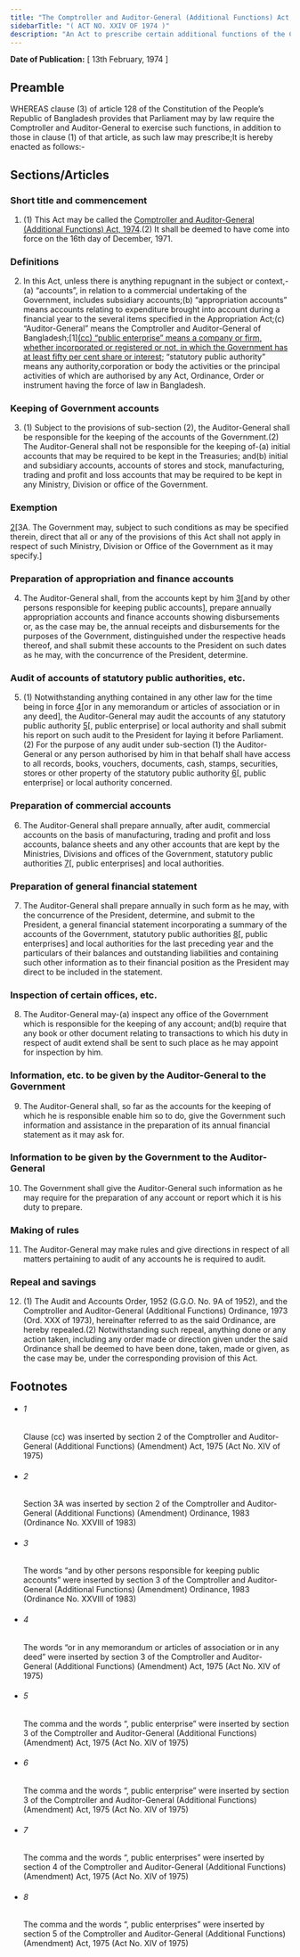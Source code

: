 ```yaml
---
title: "The Comptroller and Auditor-General (Additional Functions) Act, 1974"
sidebarTitle: "( ACT NO. XXIV OF 1974 )"
description: "An Act to prescribe certain additional functions of the Comptroller and Auditor-General."
---
```


**Date of Publication:** [ 13th February, 1974 ]

## Preamble

WHEREAS clause (3) of article 128 of the Constitution of the People’s Republic of Bangladesh provides that Parliament may by law require the Comptroller and Auditor-General to exercise such functions, in addition to those in clause (1) of that article, as such law may prescribe;It is hereby enacted as follows:-

## Sections/Articles

### Short title and commencement

1. (1) This Act may be called the [Comptroller and Auditor-General (Additional Functions) Act, 1974](/act-465.html "Comptroller and Auditor-General (Additional Functions) Act, 1974").(2) It shall be deemed to have come into force on the 16th day of December, 1971.

### Definitions

2. In this Act, unless there is anything repugnant in the subject or context,-(a) “accounts”, in relation to a commercial undertaking of the Government, includes subsidiary accounts;(b) “appropriation accounts” means accounts relating to expenditure brought into account during a financial year to the several items specified in the Appropriation Act;(c) “Auditor-General” means the Comptroller and Auditor-General of Bangladesh;[1][(cc) “public enterprise” means a company or firm, whether incorporated or registered or not, in which the Government has at least fifty per cent share or interest;](d) “statutory public authority” means any authority,corporation or body the activities or the principal activities of which are authorised by any Act, Ordinance, Order or instrument having the force of law in Bangladesh.

### Keeping of Government accounts

3. (1) Subject to the provisions of sub-section (2), the Auditor-General shall be responsible for the keeping of the accounts of the Government.(2) The Auditor-General shall not be responsible for the keeping of-(a) initial accounts that may be required to be kept in the Treasuries; and(b) initial and subsidiary accounts, accounts of stores and stock, manufacturing, trading and profit and loss accounts that may be required to be kept in any Ministry, Division or office of the Government.

### Exemption

[2](1)[3A. The Government may, subject to such conditions as may be specified therein, direct that all or any of the provisions of this Act shall not apply in respect of such Ministry, Division or Office of the Government as it may specify.]

### Preparation of appropriation and finance accounts

4. The Auditor-General shall, from the accounts kept by him [3](1)[and by other persons responsible for keeping public accounts], prepare annually appropriation accounts and finance accounts showing disbursements or, as the case may be, the annual receipts and disbursements for the purposes of the Government, distinguished under the respective heads thereof, and shall submit these accounts to the President on such dates as he may, with the concurrence of the President, determine.

### Audit of accounts of statutory public authorities, etc.

5. (1) Notwithstanding anything contained in any other law for the time being in force [4](1)[or in any memorandum or articles of association or in any deed], the Auditor-General may audit the accounts of any statutory public authority [5](2)[, public enterprise] or local authority and shall submit his report on such audit to the President for laying it before Parliament.(2) For the purpose of any audit under sub-section (1) the Auditor-General or any person authorised by him in that behalf shall have access to all records, books, vouchers, documents, cash, stamps, securities, stores or other property of the statutory public authority [6](3)[, public enterprise] or local authority concerned.

### Preparation of commercial accounts

6. The Auditor-General shall prepare annually, after audit, commercial accounts on the basis of manufacturing, trading and profit and loss accounts, balance sheets and any other accounts that are kept by the Ministries, Divisions and offices of the Government, statutory public authorities [7](1)[, public enterprises] and local authorities.

### Preparation of general financial statement

7. The Auditor-General shall prepare annually in such form as he may, with the concurrence of the President, determine, and submit to the President, a general financial statement incorporating a summary of the accounts of the Government, statutory public authorities [8](1)[, public enterprises] and local authorities for the last preceding year and the particulars of their balances and outstanding liabilities and containing such other information as to their financial position as the President may direct to be included in the statement.

### Inspection of certain offices, etc.

8. The Auditor-General may-(a) inspect any office of the Government which is responsible for the keeping of any account; and(b) require that any book or other document relating to transactions to which his duty in respect of audit extend shall be sent to such place as he may appoint for inspection by him.

### Information, etc. to be given by the Auditor-General to the Government

9. The Auditor-General shall, so far as the accounts for the keeping of which he is responsible enable him so to do, give the Government such information and assistance in the preparation of its annual financial statement as it may ask for.

### Information to be given by the Government to the Auditor-General

10. The Government shall give the Auditor-General such information as he may require for the preparation of any account or report which it is his duty to prepare.

### Making of rules

11. The Auditor-General may make rules and give directions in respect of all matters pertaining to audit of any accounts he is required to audit.

### Repeal and savings

12. (1) The Audit and Accounts Order, 1952 (G.G.O. No. 9A of 1952), and the Comptroller and Auditor-General (Additional Functions) Ordinance, 1973 (Ord. XXX of 1973), hereinafter referred to as the said Ordinance, are hereby repealed.(2) Notwithstanding such repeal, anything done or any action taken, including any order made or direction given under the said Ordinance shall be deemed to have been done, taken, made or given, as the case may be, under the corresponding provision of this Act.

## Footnotes

- ###### 1

  Clause (cc) was inserted by section 2 of the Comptroller and Auditor-General (Additional Functions) (Amendment) Act, 1975 (Act No. XIV of 1975)

- ###### 2

  Section 3A was inserted by section 2 of the Comptroller and Auditor-General (Additional Functions) (Amendment) Ordinance, 1983 (Ordinance No. XXVIII of 1983)

- ###### 3

  The words “and by other persons responsible for keeping public accounts” were inserted by section 3 of the Comptroller and Auditor-General (Additional Functions) (Amendment) Ordinance, 1983 (Ordinance No. XXVIII of 1983)

- ###### 4

  The words “or in any memorandum or articles of association or in any deed” were inserted by section 3 of the Comptroller and Auditor-General (Additional Functions) (Amendment) Act, 1975 (Act No. XIV of 1975)

- ###### 5

  The comma and the words “, public enterprise” were inserted by section 3 of the Comptroller and Auditor-General (Additional Functions) (Amendment) Act, 1975 (Act No. XIV of 1975)

- ###### 6

  The comma and the words “, public enterprise” were inserted by section 3 of the Comptroller and Auditor-General (Additional Functions) (Amendment) Act, 1975 (Act No. XIV of 1975)

- ###### 7

  The comma and the words “, public enterprises” were inserted by section 4 of the Comptroller and Auditor-General (Additional Functions) (Amendment) Act, 1975 (Act No. XIV of 1975)

- ###### 8

  The comma and the words “, public enterprises” were inserted by section 5 of the Comptroller and Auditor-General (Additional Functions) (Amendment) Act, 1975 (Act No. XIV of 1975)
